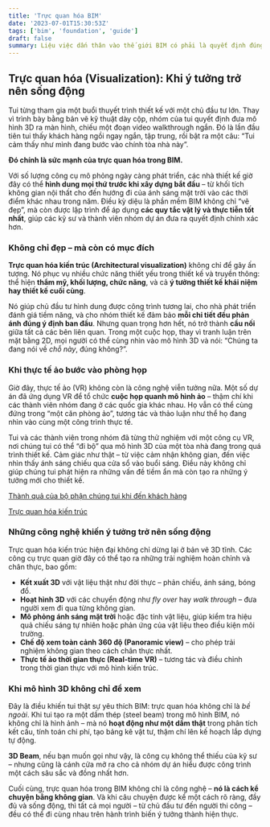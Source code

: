 ```yaml
---
title: 'Trực quan hóa BIM'
date: '2023-07-01T15:30:53Z'
tags: ['bim', 'foundation', 'guide']
draft: false
summary: Liệu việc dấn thân vào thế giới BIM có phải là quyết định đúng đắn? Liệu chúng ta sẽ bắt đầu từ đâu? Chi phí sẽ là bao nhiêu? Và quan trọng nhất, bao giờ thì trái ngọt đầu tiên sẽ đến? Những câu hỏi này hoàn toàn chính đáng, bởi đây là một bước ngoặt lớn trong sự phát triển của doanh nghiệp bạn.
---
```


## Trực quan hóa (Visualization): Khi ý tưởng trở nên sống động

Tui từng tham gia một buổi thuyết trình thiết kế với một chủ đầu tư lớn. Thay vì trình bày bằng bản vẽ kỹ thuật dày cộp, nhóm của tui quyết định đưa mô hình 3D ra màn hình, chiếu một đoạn video walkthrough ngắn. Đó là lần đầu tiên tui thấy khách hàng ngồi ngay ngắn, tập trung, rồi bật ra một câu: “Tui cảm thấy như mình đang bước vào chính tòa nhà này”.

**Đó chính là sức mạnh của trực quan hóa trong BIM.**

Với số lượng công cụ mô phỏng ngày càng phát triển, các nhà thiết kế giờ đây có thể **hình dung mọi thứ trước khi xây dựng bắt đầu** – từ khối tích không gian nội thất cho đến hướng đi của ánh sáng mặt trời vào các thời điểm khác nhau trong năm. Điều kỳ diệu là phần mềm BIM không chỉ “vẽ đẹp”, mà còn được lập trình để áp dụng **các quy tắc vật lý và thực tiễn tốt nhất**, giúp các kỹ sư và thành viên nhóm dự án đưa ra quyết định chính xác hơn.

### Không chỉ đẹp – mà còn có mục đích

**Trực quan hóa kiến trúc (Architectural visualization)** không chỉ để gây ấn tượng. Nó phục vụ nhiều chức năng thiết yếu trong thiết kế và truyền thông: thể hiện **thẩm mỹ, khối lượng, chức năng**, và cả **ý tưởng thiết kế khái niệm hay thiết kế cuối cùng**.

Nó giúp chủ đầu tư hình dung được công trình tương lai, cho nhà phát triển đánh giá tiềm năng, và cho nhóm thiết kế đảm bảo **mỗi chi tiết đều phản ánh đúng ý định ban đầu**. Nhưng quan trọng hơn hết, nó trở thành **cầu nối** giữa tất cả các bên liên quan. Trong một cuộc họp, thay vì tranh luận trên mặt bằng 2D, mọi người có thể cùng nhìn vào mô hình 3D và nói: “Chúng ta đang nói về _chỗ này_, đúng không?”.

### Khi thực tế ảo bước vào phòng họp

Giờ đây, thực tế ảo (VR) không còn là công nghệ viễn tưởng nữa. Một số dự án đã ứng dụng VR để tổ chức **cuộc họp quanh mô hình ảo** – thậm chí khi các thành viên nhóm đang ở các quốc gia khác nhau. Họ vẫn có thể cùng đứng trong “một căn phòng ảo”, tương tác và thảo luận như thể họ đang nhìn vào cùng một công trình thực tế.

Tui và các thành viên trong nhóm đã từng thử nghiệm với một công cụ VR, nơi chúng tui có thể “đi bộ” qua mô hình 3D của một tòa nhà đang trong quá trình thiết kế. Cảm giác như thật – từ việc cảm nhận không gian, đến việc nhìn thấy ánh sáng chiếu qua cửa sổ vào buổi sáng. Điều này không chỉ giúp chúng tui phát hiện ra những vấn đề tiềm ẩn mà còn tạo ra những ý tưởng mới cho thiết kế.

[Thành quả của bộ phận chúng tui khi đến khách hàng]("https://investors.tollbrothers.com/news-and-events/press-releases/archive/27-07-2017-184555175")

[Trực quan hóa kiến trúc]("https://www.tollbrothers.com/events/kitchen360?utm_source=N%2FA&utm_medium=Direct%20Mail&utm_campaign=Direct%20Mail_CO_Prospects_CO&utm_content=CO_N%2FA_CO%20106498%20Colorado%20Kitchen%20360_106498&cmpid=DN/52876")

### Những công nghệ khiến ý tưởng trở nên sống động

Trực quan hóa kiến trúc hiện đại không chỉ dừng lại ở bản vẽ 3D tĩnh. Các công cụ trực quan giờ đây có thể tạo ra những trải nghiệm hoàn chỉnh và chân thực, bao gồm:

- **Kết xuất 3D** với vật liệu thật như đời thực – phản chiếu, ánh sáng, bóng đổ.
- **Hoạt hình 3D** với các chuyển động như _fly over_ hay _walk through_ – đưa người xem đi qua từng không gian.
- **Mô phỏng ánh sáng mặt trời** hoặc đặc tính vật liệu, giúp kiểm tra hiệu quả chiếu sáng tự nhiên hoặc phản ứng của vật liệu theo điều kiện môi trường.
- **Chế độ xem toàn cảnh 360 độ (Panoramic view)** – cho phép trải nghiệm không gian theo cách chân thực nhất.
- **Thực tế ảo thời gian thực (Real-time VR)** – tương tác và điều chỉnh trong thời gian thực với mô hình kiến trúc.

### Khi mô hình 3D không chỉ để xem

Đây là điều khiến tui thật sự yêu thích BIM: trực quan hóa không chỉ là _bề ngoài_. Khi tui tạo ra một dầm thép (steel beam) trong mô hình BIM, nó không chỉ là hình ảnh – mà nó **hoạt động như một dầm thật** trong phân tích kết cấu, tính toán chi phí, tạo bảng kê vật tư, thậm chí lên kế hoạch lắp dựng tự động.

**3D Beam**, nếu bạn muốn gọi như vậy, là công cụ không thể thiếu của kỹ sư – nhưng cũng là cánh cửa mở ra cho cả nhóm dự án hiểu được công trình một cách sâu sắc và đồng nhất hơn.

Cuối cùng, trực quan hóa trong BIM không chỉ là công nghệ – **nó là cách kể chuyện bằng không gian**. Và khi câu chuyện được kể một cách rõ ràng, đầy đủ và sống động, thì tất cả mọi người – từ chủ đầu tư đến người thi công – đều có thể đi cùng nhau trên hành trình biến ý tưởng thành hiện thực.
